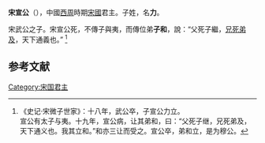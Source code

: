 '''宋宣公'''（{{bd|？||前729年|catIdx=Z}}），中國[[西周|西周]]時期[[宋國|宋國]]君主。子姓，名'''力'''。

宋武公之子。宋宣公死，不傳子與夷，而傳位弟'''子和'''，說：“父死子繼，[[兄死弟及|兄死弟及]]，天下通義也。” <ref>《史记·宋微子世家》：十八年，武公卒，子宣公力立。<br>宣公有太子与夷。十九年，宣公病，让其弟和，曰：“父死子继，兄死弟及，天下通义也。我其立和。”和亦三让而受之。宣公卒，弟和立，是为穆公。</ref>

==参考文献==
{{reflist}}

{{中国皇帝|父[[宋武公|宋武公]]|弟[[宋穆公|宋穆公]]|[[宋国|宋国君主]]|前747年—前729年}}
{{宋国君主}}

[[Category:宋国君主|Category:宋国君主]]